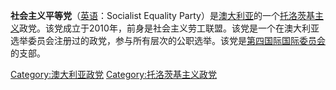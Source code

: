 {{Expand language}}
'''社会主义平等党'''（[[英语|英语]]：Socialist Equality Party）是[[澳大利亚|澳大利亚]]的一个[[托洛茨基主义|托洛茨基主义]]政党。该党成立于2010年，前身是社会主义劳工联盟。该党是一个在澳大利亚选举委员会注册过的政党，参与所有层次的公职选举。该党是[[第四国际国际委员会|第四国际国际委员会]]的支部。
{{澳大利亚政党}}
[[Category:澳大利亚政党|Category:澳大利亚政党]]
[[Category:托洛茨基主义政党|Category:托洛茨基主义政党]]